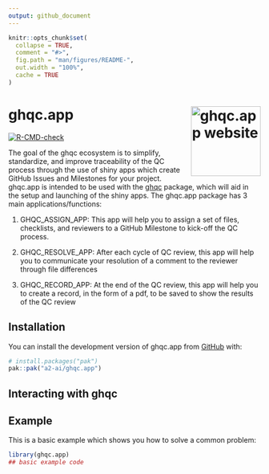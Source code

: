 ```yaml
---
output: github_document
---
```


<!-- README.md is generated from README.Rmd. Please edit that file -->

```r
knitr::opts_chunk$set(
  collapse = TRUE,
  comment = "#>",
  fig.path = "man/figures/README-",
  out.width = "100%",
  cache = TRUE
)
```

# ghqc.app <a href="https://github.com/a2-ai/ghqc.app/"><img src="man/figures/logo.png" align="right" height="139" alt="ghqc.app website" /></a>

<!-- badges: start -->
[![R-CMD-check](https://github.com/A2-ai/ghqc.app/actions/workflows/R-CMD-check.yaml/badge.svg)](https://github.com/A2-ai/ghqc.app/actions/workflows/R-CMD-check.yaml)
<!-- badges: end -->

The goal of the ghqc ecosystem is to simplify, standardize, and improve traceability of the QC process through the use of shiny apps which create GitHub Issues and Milestones for your project. ghqc.app is intended to be used with the [ghqc](https://github.com/a2-ai/ghqc) package, which will aid in the setup and launching of the shiny apps. The ghqc.app package has 3 main applications/functions:

1. GHQC_ASSIGN_APP: This app will help you to assign a set of files, checklists, and reviewers to a GitHub Milestone to kick-off the QC process.

2. GHQC_RESOLVE_APP: After each cycle of QC review, this app will help you to communicate your resolution of a comment to the reviewer through file differences

3. GHQC_RECORD_APP: At the end of the QC review, this app will help you to create a record, in the form of a pdf, to be saved to show the results of the QC review

## Installation

You can install the development version of ghqc.app from [GitHub](https://github.com/) with:

``` r
# install.packages("pak")
pak::pak("a2-ai/ghqc.app")
```

## Interacting with ghqc

## Example

This is a basic example which shows you how to solve a common problem:

```r
library(ghqc.app)
## basic example code
```
